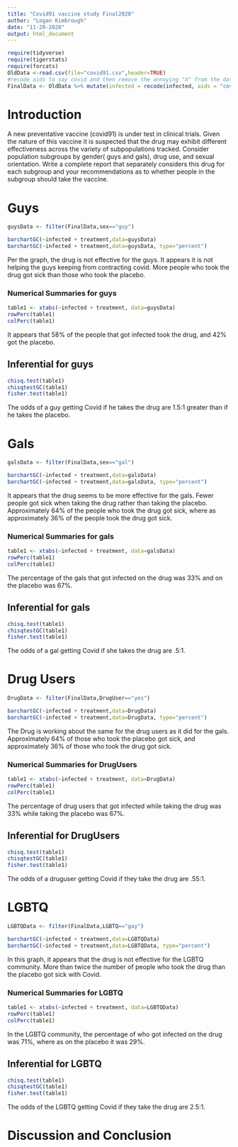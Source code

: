 ```yaml
---
title: "Covid91 vaccine study Final2020"
author: "Logan Kimbrough"
date: "11-20-2020"
output: html_document
---
```


```r
require(tidyverse)
require(tigerstats)
require(forcats)
OldData <-read.csv(file="covid91.csv",header=TRUE)
#recode aids to say covid and then remove the annoying "X" from the dataframe
FinalData <- OldData %>% mutate(infected = recode(infected, aids = "covid", none = "OK" )) %>% select(-one_of("X"))
```

# Introduction

<!--In this section you explain what you are trying to show.  Where did the data come from?  What is the research or other question you are trying to answer?.  If you skimp in this section expect to be marked down in your grade. Paint a picture of the project a couple of paragraphs is expected!-->

A new  preventative vaccine (covid91) is under test in clinical trials. Given the nature of this vaccine it is suspected that the drug may exhibit different effectiveness across the variety of subpopulations tracked. Consider population subgroups by gender( guys and gals), drug use, and sexual orientation. Write a complete report that separately considers this drug for each subgroup and your recommendations as to whether people in the subgroup should take the vaccine.

# Guys
```r
guysData <- filter(FinalData,sex=="guy")
``` 
```r
barchartGC(~infected + treatment,data=guysData)
barchartGC(~infected + treatment,data=guysData, type="percent")

```

Per the graph, the drug is not effective for the guys. It appears it is not helping the guys keeping from contracting covid. More people who took the drug got sick than those who took the placebo.

###  Numerical Summaries for guys 

```r
table1 <- xtabs(~infected + treatment, data=guysData)
rowPerc(table1)
colPerc(table1)
``` 

It appears that 58% of the people that got infected took the drug, and 42% got the placebo.

## Inferential for guys

```r
chisq.test(table1)
chisqtestGC(table1)
fisher.test(table1)
```

The odds of a guy getting Covid if he takes the drug are 1.5:1 greater than if he takes the placebo.

<!--Decide on your methods:  use "variable analysis" or other appropriate descriptors.  Make sure to choose at least one graphical method and at least one numerical method. Discuss what data manipulations may be needed for example subsetting or other binning procedures and what sort of graphical displays and inferential tools will be used!-->

# Gals
```r
galsData <- filter(FinalData,sex=="gal")
```
```r
barchartGC(~infected + treatment,data=galsData)
barchartGC(~infected + treatment,data=galsData, type="percent")

```

It appears that the drug seems to be more effective for the gals. Fewer people got sick when taking the drug rather than taking the placebo. Approximately 64% of the people who took the drug got sick, where as approximately 36% of the people took the drug got sick.

###  Numerical Summaries for gals 

```r
table1 <- xtabs(~infected + treatment, data=galsData)
rowPerc(table1)
colPerc(table1)
``` 

The percentage of the gals that got infected on the drug was 33% and on the placebo was 67%.

## Inferential for gals

```r
chisq.test(table1)
chisqtestGC(table1)
fisher.test(table1)
```

The odds of a gal getting Covid if she takes the drug are .5:1.

<!--Divide this section into two sub-sections:  One for your descriptive  results and one for your inferential results.!-->

# Drug Users
```r
DrugData <- filter(FinalData,DrugUser=="yes")
```
```r
barchartGC(~infected + treatment,data=DrugData)
barchartGC(~infected + treatment,data=DrugData, type="percent")

```

The Drug is working about the same for the drug users as it did for the gals. Approximately 64% of those who took the placebo got sick, and approximately 36% of those who took the drug got sick.

###  Numerical Summaries for DrugUsers 

```r
table1 <- xtabs(~infected + treatment, data=DrugData)
rowPerc(table1)
colPerc(table1)
``` 

The percentage of drug users that got infected while taking the drug was 33% while taking the placebo was 67%.

## Inferential for DrugUsers

```r
chisq.test(table1)
chisqtestGC(table1)
fisher.test(table1)
```

The odds of a druguser getting Covid if they take the drug are .55:1.

#  LGBTQ
```r
LGBTQData <- filter(FinalData,LGBTQ=="gay")
```
```r
barchartGC(~infected + treatment,data=LGBTQData)
barchartGC(~infected + treatment,data=LGBTQData, type="percent")

```

In this graph, it appears that the drug is not effective for the LGBTQ community. More than twice the number of people who took the drug than the placebo got sick with Covid.

###  Numerical Summaries for LGBTQ 

```r
table1 <- xtabs(~infected + treatment, data=LGBTQData)
rowPerc(table1)
colPerc(table1)
``` 

In the LGBTQ community, the percentage of who got infected on the drug was 71%, where as on the placebo it was 29%.

## Inferential for LGBTQ

```r
chisq.test(table1)
chisqtestGC(table1)
fisher.test(table1)
```

The odds of the LGBTQ getting Covid if they take the drug are 2.5:1.



# Discussion and Conclusion

<!--Discussion and conclusion here.  If you found a relationship be sure to consider whether the relationship occurs because one of the variavbles causes the other, or whether they perhasps are related for some other reason.  Watch the chapter 6 videos from the GeorgeTown videos collection.!-->
